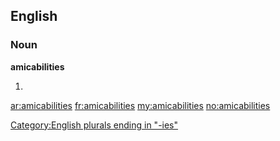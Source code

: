 ==English==

===Noun===
'''amicabilities'''

# {{plural of|[[amicability]]}}

[[Category:English plurals ending in "-ies"]]

[[ar:amicabilities]]
[[fr:amicabilities]]
[[my:amicabilities]]
[[no:amicabilities]]